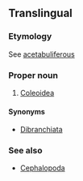 ==Translingual==
{{wikipedia|Coleoidea}}
{{wikispecies|Coleoidea}}
===Etymology===
{{etyl|NL.|mul}}  See [[acetabuliferous]]

===Proper noun===
{{head|mul|proper noun}}

# {{archaic|lang=mul}} [[Coleoidea]]

====Synonyms====
* [[Dibranchiata]]

===See also===
*[[Cephalopoda]]